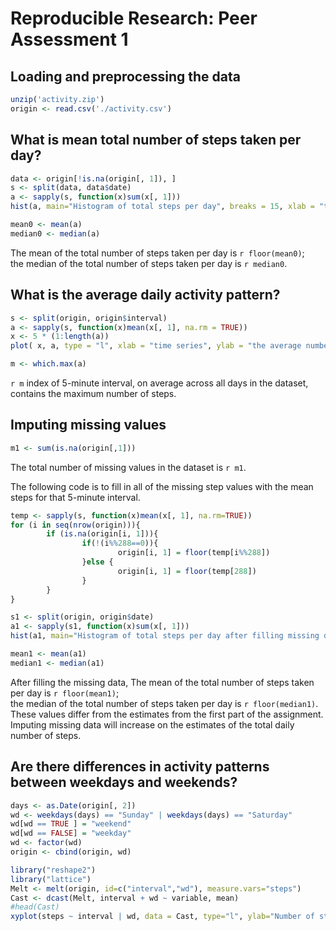# Reproducible Research: Peer Assessment 1


## Loading and preprocessing the data

```r
unzip('activity.zip')
origin <- read.csv('./activity.csv')
```


## What is mean total number of steps taken per day?

```r
data <- origin[!is.na(origin[, 1]), ]
s <- split(data, data$date)
a <- sapply(s, function(x)sum(x[, 1]))
hist(a, main="Histogram of total steps per day", breaks = 15, xlab = "total number of steps per day")
```

```r
mean0 <- mean(a)
median0 <- median(a)
```
The mean of the total number of steps taken per day is `r floor(mean0)`;  
the median of the total number of steps taken per day is `r median0`.

## What is the average daily activity pattern?
```r
s <- split(origin, origin$interval)
a <- sapply(s, function(x)mean(x[, 1], na.rm = TRUE))
x <- 5 * (1:length(a))
plot( x, a, type = "l", xlab = "time series", ylab = "the average number of steps", main = "Activity Pattern")
```
```r
m <- which.max(a)
```
`r m` index of 5-minute interval, on average across all days in the dataset, contains the maximum number of steps.


## Imputing missing values
```r
m1 <- sum(is.na(origin[,1]))
```
The total number of missing values in the dataset is `r m1`.

The following code is to fill in all of the missing step values with the mean steps for that 5-minute interval.
```r
temp <- sapply(s, function(x)mean(x[, 1], na.rm=TRUE))
for (i in seq(nrow(origin))){
        if (is.na(origin[i, 1])){
                if(!(i%%288==0)){
                        origin[i, 1] = floor(temp[i%%288])
                }else {
                        origin[i, 1] = floor(temp[288])
                }
        }
}
```
```r
s1 <- split(origin, origin$date)
a1 <- sapply(s1, function(x)sum(x[, 1]))
hist(a1, main="Histogram of total steps per day after filling missing data", breaks = 15, xlab = "total number of steps per day")
```
```r
mean1 <- mean(a1)
median1 <- median(a1)
```
After filling the missing data, 
The mean of the total number of steps taken per day is `r floor(mean1)`;  
the median of the total number of steps taken per day is `r floor(median1)`.  
These values differ from the estimates from the first part of the assignment.  
Imputing missing data will increase on the estimates of the total daily number of steps. 


## Are there differences in activity patterns between weekdays and weekends?
```r
days <- as.Date(origin[, 2])
wd <- weekdays(days) == "Sunday" | weekdays(days) == "Saturday"
wd[wd == TRUE ] = "weekend"
wd[wd == FALSE] = "weekday"
wd <- factor(wd)
origin <- cbind(origin, wd)

library("reshape2")
library("lattice")
Melt <- melt(origin, id=c("interval","wd"), measure.vars="steps")
Cast <- dcast(Melt, interval + wd ~ variable, mean)
#head(Cast)
xyplot(steps ~ interval | wd, data = Cast, type="l", ylab="Number of steps", layout = c(1,2))

```



